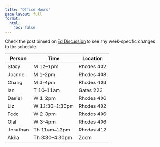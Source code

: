 ```yaml
---
title: "Office Hours"
page-layout: full
format:
  html:
    toc: false
---
```


Check the post pinned on [Ed Discussion](https://edstem.org/us/courses/54550/) to see any week-specific changes to the schedule.

| Person | Time | Location |
|---|---|---|
| Stacy | M 12--1pm | Rhodes 402 |
| Joanne | M 1--2pm | Rhodes 408 | 
| Chang | M 3--4pm | Rhodes 408 |
| Ian | T 10--11am | Gates 223 |
| Daniel | W 1--2pm | Rhodes 406 |
| Liz | W 12:30--1:30pm | Rhodes 402 |
| Fede | W 2--3pm | Rhodes 406 |
| Olaf | W 3--4pm | Rhodes 406 |
| Jonathan | Th 11am--12pm | Rhodes 412 |
| Akira | Th 3:30--4:30pm | Zoom |
